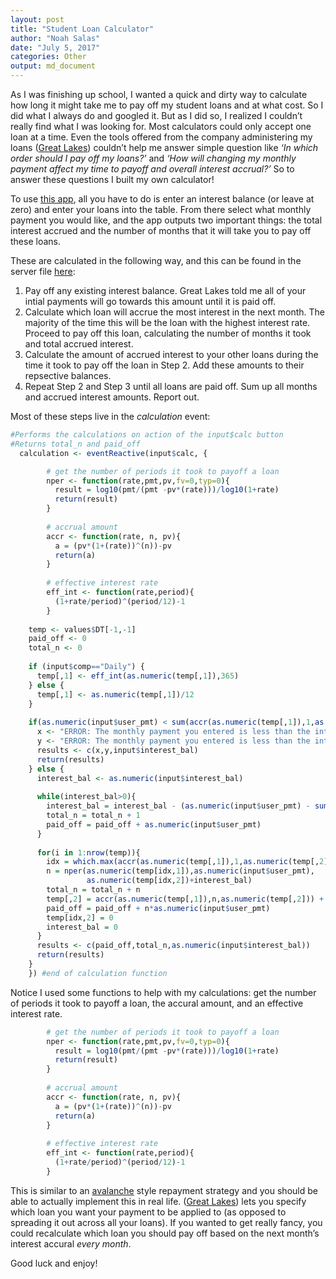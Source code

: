 ```yaml
---
layout: post
title: "Student Loan Calculator"
author: "Noah Salas"
date: "July 5, 2017"
categories: Other
output: md_document
---
```


As I was finishing up school, I wanted a quick and dirty way to calculate how long it might take me to pay off my student loans and at what cost. So I did what I always do and googled it. But as I did so, I realized I couldn't really find what I was looking for. Most calculators could only accept one loan at a time. Even the tools offered from the company administering my loans ([Great Lakes](https://www.mygreatlakes.org/)) couldn't help me answer simple question like *'In which order should I pay off my loans?'* and *'How will changing my monthly payment affect my time to payoff and overall interest accrual?'* So to answer these questions I built my own calculator!

To use [this app](https://nsalas24.shinyapps.io/student_loan_calculator/), all you have to do is enter an interest balance (or leave at zero) and enter your loans into the table. From there select what monthly payment you would like, and the app outputs two important things: the total interest accrued and the number of months that it will take you to pay off these loans.

These are calculated in the following way, and this can be found in the server file [here](https://github.com/nsalas24/nsalas24.github.io/blob/master/assets/server.R):

1. Pay off any existing interest balance. Great Lakes told me all of your intial payments will go towards this amount until it is paid off.
2. Calculate which loan will accrue the most interest in the next month. The majority of the time this will be the loan with the highest interest rate. Proceed to pay off this loan, calculating the number of months it took and total accrued interest.
3. Calculate the amount of accrued interest to your other loans during the time it took to pay off the loan in Step 2. Add these amounts to their repsective balances.
4. Repeat Step 2 and Step 3 until all loans are paid off. Sum up all months and accrued interest amounts. Report out.

Most of these steps live in the *calculation* event:
```r
#Performs the calculations on action of the input$calc button
#Returns total_n and paid_off
  calculation <- eventReactive(input$calc, {

        # get the number of periods it took to payoff a loan
        nper <- function(rate,pmt,pv,fv=0,typ=0){
          result = log10(pmt/(pmt -pv*(rate)))/log10(1+rate)
          return(result)
        }
        
        # accrual amount
        accr <- function(rate, n, pv){
          a = (pv*(1+(rate))^(n))-pv
          return(a)
        }
        
        # effective interest rate
        eff_int <- function(rate,period){
          (1+rate/period)^(period/12)-1
        }
    
    temp <- values$DT[-1,-1]
    paid_off <- 0
    total_n <- 0
    
    if (input$comp=="Daily") {
      temp[,1] <- eff_int(as.numeric(temp[,1]),365)
    } else {
      temp[,1] <- as.numeric(temp[,1])/12
    }
    
    if(as.numeric(input$user_pmt) < sum(accr(as.numeric(temp[,1]),1,as.numeric(temp[,2])))){
      x <- "ERROR: The monthly payment you entered is less than the interest you accrue each month :("
      y <- "ERROR: The monthly payment you entered is less than the interest you accrue each month :("
      results <- c(x,y,input$interest_bal)
      return(results)
    } else {
      interest_bal <- as.numeric(input$interest_bal)
      
      while(interest_bal>0){
        interest_bal = interest_bal - (as.numeric(input$user_pmt) - sum(accr(as.numeric(temp[,1]),1,as.numeric(temp[,2]))))
        total_n = total_n + 1
        paid_off = paid_off + as.numeric(input$user_pmt)
      }
      
      for(i in 1:nrow(temp)){
        idx = which.max(accr(as.numeric(temp[,1]),1,as.numeric(temp[,2])))                    # which loan will accrue the most money
        n = nper(as.numeric(temp[idx,1]),as.numeric(input$user_pmt),
                 as.numeric(temp[idx,2])+interest_bal)                                        # # of months it will take to pay off that loan
        total_n = total_n + n                                                                 # # of months counter
        temp[,2] = accr(as.numeric(temp[,1]),n,as.numeric(temp[,2])) + as.numeric(temp[,2])   # adding in accrual of other loan
        paid_off = paid_off + n*as.numeric(input$user_pmt)                                    # amount of paid off loans counter
        temp[idx,2] = 0
        interest_bal = 0
      }
      results <- c(paid_off,total_n,as.numeric(input$interest_bal))
      return(results)
    }
    }) #end of calculation function
```

Notice I used some functions to help with my calculations: get the number of periods it took to payoff a loan, the accural amount, and an effective interest rate.
```r
        # get the number of periods it took to payoff a loan
        nper <- function(rate,pmt,pv,fv=0,typ=0){
          result = log10(pmt/(pmt -pv*(rate)))/log10(1+rate)
          return(result)
        }
        
        # accrual amount
        accr <- function(rate, n, pv){
          a = (pv*(1+(rate))^(n))-pv
          return(a)
        }
        
        # effective interest rate
        eff_int <- function(rate,period){
          (1+rate/period)^(period/12)-1
        }
```

This is similar to an [avalanche](http://www.investopedia.com/terms/d/debt-avalanche.asp) style repayment strategy and you should be able to actually implement this in real life. ([Great Lakes](https://www.mygreatlakes.org/)) lets you specify which loan you want your payment to be applied to (as opposed to spreading it out across all your loans). If you wanted to get really fancy, you could recalculate which loan you should pay off based on the next month's interest accural *every month*. 

Good luck and enjoy!